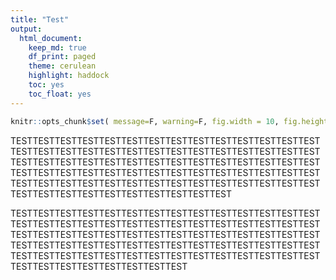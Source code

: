 ```yaml
---
title: "Test"
output: 
  html_document:
    keep_md: true
    df_print: paged
    theme: cerulean
    highlight: haddock
    toc: yes
    toc_float: yes
---
```


```r
knitr::opts_chunk$set( message=F, warning=F, fig.width = 10, fig.height = 10 )

```

TESTTESTTESTTESTTESTTESTTESTTESTTESTTESTTESTTESTTESTTESTTESTTESTTESTTESTTESTTESTTESTTESTTESTTESTTESTTESTTESTTESTTESTTESTTESTTESTTESTTESTTESTTESTTESTTESTTESTTESTTESTTESTTESTTESTTESTTESTTESTTESTTESTTESTTESTTESTTESTTESTTESTTESTTESTTESTTESTTESTTESTTESTTESTTESTTESTTESTTESTTESTTESTTESTTESTTESTTESTTESTTESTTESTTESTTESTTESTTEST



TESTTESTTESTTESTTESTTESTTESTTESTTESTTESTTESTTESTTESTTESTTESTTESTTESTTESTTESTTESTTESTTESTTESTTESTTESTTESTTESTTESTTESTTESTTESTTESTTESTTESTTESTTESTTESTTESTTESTTESTTESTTESTTESTTESTTESTTESTTESTTESTTESTTESTTESTTESTTESTTESTTESTTESTTESTTESTTESTTESTTESTTESTTESTTESTTESTTESTTESTTESTTESTTESTTESTTESTTESTTESTTESTTESTTESTTEST